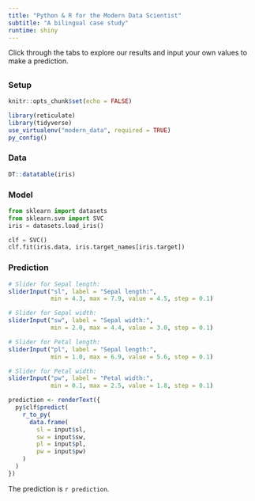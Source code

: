 ```yaml
---
title: "Python & R for the Modern Data Scientist"
subtitle: "A bilingual case study"
runtime: shiny
---
```


Click through the tabs to explore our results and input your own values to make a prediction.

## {.tabset}

### Setup

```r
knitr::opts_chunk$set(echo = FALSE)

library(reticulate)
library(tidyverse)
use_virtualenv("modern_data", required = TRUE)
py_config()
```

### Data

```r
DT::datatable(iris)
```

### Model

```python
from sklearn import datasets
from sklearn.svm import SVC
iris = datasets.load_iris()

clf = SVC()
clf.fit(iris.data, iris.target_names[iris.target])
```

### Prediction

```r
# Slider for Sepal length:
sliderInput("sl", label = "Sepal length:", 
            min = 4.3, max = 7.9, value = 4.5, step = 0.1)

# Slider for Sepal width:
sliderInput("sw", label = "Sepal width:", 
            min = 2.0, max = 4.4, value = 3.0, step = 0.1)

# Slider for Petal length:
sliderInput("pl", label = "Sepal length:", 
            min = 1.0, max = 6.9, value = 5.6, step = 0.1)

# Slider for Petal width:
sliderInput("pw", label = "Petal width:", 
            min = 0.1, max = 2.5, value = 1.8, step = 0.1)

```

```r
prediction <- renderText({
  py$clf$predict(
    r_to_py(
      data.frame(
        sl = input$sl,
        sw = input$sw,
        pl = input$pl,
        pw = input$pw)
    )
  )
})
```

The prediction is `r prediction`.

## {-}
